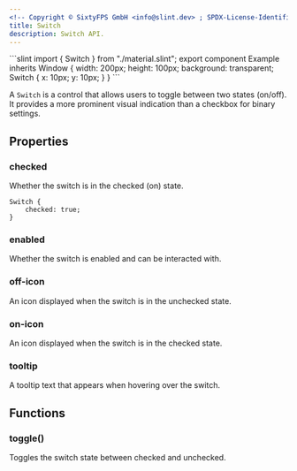 ```yaml
---
<!-- Copyright © SixtyFPS GmbH <info@slint.dev> ; SPDX-License-Identifier: MIT -->
title: Switch
description: Switch API.
---
```



<CodeSnippetMD imagePath="/src/assets/generated/switch.png" scale="3" imageWidth="300" imageHeight="200" imageAlt="">
```slint
import { Switch } from "./material.slint";
export component Example inherits Window {
    width: 200px;
    height: 100px;
    background: transparent;
    Switch {
        x: 10px;
        y: 10px;
    }
}
```
</CodeSnippetMD>

A `Switch` is a control that allows users to toggle between two states (on/off). It provides a more prominent visual indication than a checkbox for binary settings.

## Properties

### checked
<SlintProperty propName="checked" typeName="bool" propertyVisibility="in-out">
Whether the switch is in the checked (on) state.

```slint "checked: true;"
Switch {
    checked: true;
}
```
</SlintProperty>

### enabled
<SlintProperty propName="enabled" typeName="bool" defaultValue="true">
Whether the switch is enabled and can be interacted with.
</SlintProperty>

### off-icon
<SlintProperty propName="off-icon" typeName="image">
An icon displayed when the switch is in the unchecked state.
</SlintProperty>

### on-icon
<SlintProperty propName="on-icon" typeName="image">
An icon displayed when the switch is in the checked state.
</SlintProperty>

### tooltip
<SlintProperty propName="tooltip" typeName="string">
A tooltip text that appears when hovering over the switch.
</SlintProperty>

## Functions

### toggle()
Toggles the switch state between checked and unchecked.